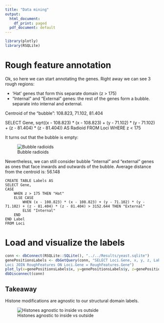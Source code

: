 ```yaml
---
title: "Data mining"
output:
  html_document:
    df_print: paged
  pdf_document: default
---
```


```r
library(plotly)
library(RSQLite)
```

# Rough feature annotation

Ok, so here we can start annotating the genes. Right away we can see 3 rough regions:

* 'Hat' genes that form this separate domain (z > 175)
* "Internal" and "External" genes: the rest of the genes form a bubble. separate into internal and external.

Centroid of the "bubble": 108.823, 71.102, 81.404

SELECT Gene, sqrt((x - 108.823) * (x - 108.823) + (y - 71.102) * (y - 71.102) + (z - 81.404) * (z - 81.404)) AS Radioid FROM Loci WHERE z < 175

It turns out that the bubble is empty:

![Bubble radioids](images/bubble.png)

Nevertheless, we can still consider bubble "internal" and "external" genes as ones that face inwards and outwards of the bubble. Average distance from the centroid is: 56.148

```sqlite
CREATE TABLE Labels AS 
SELECT Gene, 
CASE
	WHEN z > 175 THEN "Hat"
	ELSE CASE
		WHEN (x - 108.823) * (x - 108.823) + (y - 71.102) * (y - 71.102) + (z - 81.404) * (z - 81.404) > 3152.644 THEN "External"
		ELSE "Internal"
	END
END Label
FROM Loci
```

# Load and visualize the labels

```r
conn <- dbConnect(RSQLite::SQLite(), "../../Results/yeast.sqlite")
genePositionsLabels <- dbGetQuery(conn, "SELECT Loci.Gene, x, y, z, Label FROM
Loci JOIN RoughFeatures ON Loci.Gene = RoughFeatures.Gene")
plot_ly(x=genePositionsLabels$x, y=genePositionsLabels$y, z=genePositionsLabels$z, type="scatter3d", mode="markers", text=genePositionsLabels$Gene, color=genePositionsLabels$Label)
dbDisconnect(conn)
```
## Takeaway

Histone modifications are agnostic to our structural domain labels.

![Histones agnostic to inside vs outside](images/IndifferentInOut.png)

